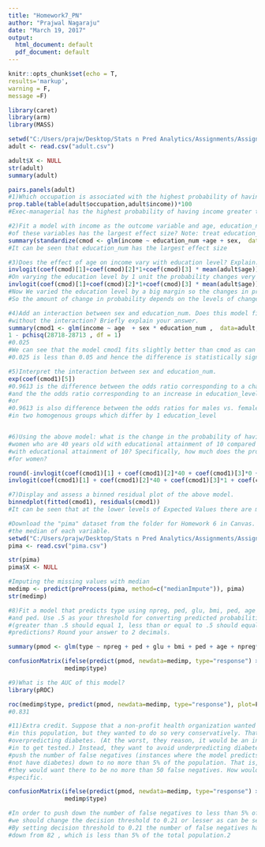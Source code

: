 ---
title: "Homework7_PN"
author: "Prajwal Nagaraju"
date: "March 19, 2017"
output:
  html_document: default
  pdf_document: default
---


```{r}
knitr::opts_chunk$set(echo = T,
results='markup',
warning = F,
message =F)
```


```{r}
library(caret)
library(arm)
library(MASS)

setwd("C:/Users/prajw/Desktop/Stats n Pred Analytics/Assignments/Assignment 7")
adult <- read.csv("adult.csv")

adult$X <- NULL
str(adult)
summary(adult)

pairs.panels(adult)
#1)Which occupation is associated with the highest probability of having an income greater than 50k?
prop.table(table(adult$occupation,adult$income))*100
#Exec-managerial has the highest probability of having income greater than 50k

#2)Fit a model with income as the outcome variable and age, education_num and sex as predictors. Which
#of these variables has the largest effect size? Note: treat education_num as a continuous variable.
summary(standardize(cmod <- glm(income ~ education_num +age + sex,  data=adult,family = binomial)))
#It can be seen that education_num has the largest effect size

#3)Does the effect of age on income vary with education level? Explain.
invlogit(coef(cmod)[1]+coef(cmod)[2]*1+coef(cmod)[3] * mean(adult$age)) - invlogit(coef(cmod)[1]+coef(cmod)[2]*2+coef(cmod)[3]*mean(adult$age))
#On varying the education level by 1 unit the probability changes very slightly as can be seen above
invlogit(coef(cmod)[1]+coef(cmod)[2]*1+coef(cmod)[3] * mean(adult$age)) - invlogit(coef(cmod)[1]+coef(cmod)[2]*15+coef(cmod)[3]*mean(adult$age))
#Now We varied the education level by a big margin so the changes in probability of income was also pretty significant.
#So the amount of change in probability depends on the levels of change in education_num .If we change from education_num = 1 to 2 the difference is not significant but with large change in education_num from 1 to 15 the difference is pretty prominent.

#4)Add an interaction between sex and education_num. Does this model fit the data better than the one
#without the interaction? Briefly explain your answer.
summary(cmod1 <- glm(income ~ age  + sex * education_num ,  data=adult,family = binomial))
1 - pchisq(28718-28713 , df = 1)
#0.025
#We can see that the model cmod1 fits slightly better than cmod as can be seen using pchisq. 
#0.025 is less than 0.05 and hence the difference is statistically significant. 

#5)Interpret the interaction between sex and education_num.
exp(coef(cmod1)[5])
#0.9613 is the difference between the odds ratio corresponding to a change in education_level by 1  amongst males
#and the the odds ratio corresponding to an increase in education_level by 1 amongst females.
#or
#0.9613 is also difference between the odds ratios for males vs. females 
#in two homogenous groups which differ by 1 education_level 


#6)Using the above model: what is the change in the probability of having an income greater than 50K for
#women who are 40 years old with educational attainment of 10 compared to men who are 40 years old
#with educational attainment of 10? Specifically, how much does the probability of the outcome change
#for women?

round(-invlogit(coef(cmod1)[1] + coef(cmod1)[2]*40 + coef(cmod1)[3]*0 + coef(cmod1)[4]*10 + coef(cmod1)[5]*10*0) +
invlogit(coef(cmod1)[1] + coef(cmod1)[2]*40 + coef(cmod1)[3]*1 + coef(cmod1)[4]*10 + coef(cmod1)[5] *10*1),2)

#7)Display and assess a binned residual plot of the above model.
binnedplot(fitted(cmod1), residuals(cmod1))
#It can be seen that at the lower levels of Expected Values there are many data points outside the CI which is a cause for concern.

#Download the "pima" dataset from the folder for Homework 6 in Canvas. Impute missing observations using
#the median of each variable.
setwd("C:/Users/prajw/Desktop/Stats n Pred Analytics/Assignments/Assignment 7")
pima <- read.csv("pima.csv")

str(pima)
pima$X <- NULL

#Imputing the missing values with median 
medimp <- predict(preProcess(pima, method=c("medianImpute")), pima)
str(medimp)

#8)Fit a model that predicts type using npreg, ped, glu, bmi, ped, age and an interaction between npreg
#and ped. Use .5 as your threshold for converting predicted probabilities into the scale of the outcome
#(greater than .5 should equal 1, less than or equal to .5 should equal 0). What is the accuracy of these
#predictions? Round your answer to 2 decimals.

summary(pmod <- glm(type ~ npreg + ped + glu + bmi + ped + age + npreg*ped, data=medimp,family = binomial))

confusionMatrix(ifelse(predict(pmod, newdata=medimp, type="response") >.5 ,"Yes","No"),
                medimp$type)

#9)What is the AUC of this model?
library(pROC)

roc(medimp$type, predict(pmod, newdata=medimp, type="response"), plot=F)
#0.831

#11)Extra credit. Suppose that a non-profit health organization wanted to use your model to predict diabetes
#in this population, but they wanted to do so very conservatively. That is, they aren't worried about
#overpredicting diabetes. (At the worst, they reason, it would be an inconvenience for patients to come
#in to get tested.) Instead, they want to avoid underpredicting diabetes. Specifically, they would like to
#push the number of false negatives (instances where the model predicts incorrectly that a person does
#not have diabetes) down to no more than 5% of the population. That is, if the population were 1000,
#they would want there to be no more than 50 false negatives. How would you accomplish this task? Be
#specific.

confusionMatrix(ifelse(predict(pmod, newdata=medimp, type="response") >.21 ,"Yes","No"),
                medimp$type)

#In order to push down the number of false negatives to less than 5% of the total population 
#we should change the decision threshold to 0.21 or lesser as can be seen in the above code .
#By setting decision threshold to 0.21 the number of false negatives has been driven down to 24 ,
#down from 82 , which is less than 5% of the total population.2
```

